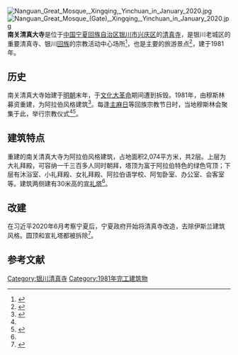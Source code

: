{{Coord|38.455892|106.276903|display=title}}
[[File:Nanguan_Great_Mosque,_Xingqing,_Yinchuan_in_January_2020.jpg|thumb]]
[[File:Nanguan_Great_Mosque_(Gate),_Xingqing,_Yinchuan_in_January_2020.jpg|thumb]]
'''南关清真大寺'''是位于[[中华人民共和国|中国]][[宁夏回族自治区|宁夏回族自治区]][[银川市|银川市]][[兴庆区|兴庆区]]的[[清真寺|清真寺]]，是银川老城区的重要清真寺、银川[[回族|回族]]的宗教活动中心场所<ref>{{cite web |author1=艾福梅 |author2=马俊 |title=宁夏：回族清真寺成黄金周旅游亮点 |url=http://news.sina.com.cn/o/2006-10-05/150610167650s.shtml |website=新浪新闻 |accessdate=2020-08-03 |date=2006-10-05}}</ref>，也是主要的旅游景点<ref name="LX">{{cite web |author1=刘欣 |title=银川旅游景点：沙湖 南关清真大寺 镇北堡西部影城 |url=http://qd.ifeng.com/special/qdyc/detail_2013_04/05/686777_1.shtml |website=凤凰网 |accessdate=2020-08-03 |date=2013-04-05 |archive-date=2019-04-11 |archive-url=https://web.archive.org/web/20190411213253/http://qd.ifeng.com/special/qdyc/detail_2013_04/05/686777_1.shtml |dead-url=no }}</ref>，建于1981年。

== 历史 ==
南关清真大寺始建于[[明朝|明朝]]末年，于[[文化大革命|文化大革命]]期间遭到拆毁。1981年，由穆斯林募资重建，为阿拉伯风格建筑<ref>{{cite web |author1=廉军 |author2=叶彦茹 |title=宁夏回族清真寺赏析之二 |url=http://www.cnr.cn/travel/mzfq/200403220099.html |website=中国广播网 |accessdate=2020-08-03 |archive-date=2006-02-23 |archive-url=https://web.archive.org/web/20060223213517/http://www.cnr.cn/travel/mzfq/200403220099.html |dead-url=no }}</ref>。每逢[[主麻日|主麻日]]等回族宗教节日时，当地穆斯林会聚集于此，举行宗教仪式<ref name="LX"/><ref>{{cite web |author1=张三明 |title=宁夏220多万回族群众欢庆开斋节 回族食品美味 |url=http://d.youth.cn/shrgch/201208/t20120819_2367137.htm |website=中国青年网 |date=2012-08-19}}</ref>。

== 建筑特点 ==
重建的南关清真大寺为阿拉伯风格建筑，占地面积2,074平方米，共2层。上层为大礼拜殿，可容纳一千三百多人同时朝拜，塔顶为富于阿拉伯特色的绿色穹顶；下层有沐浴室、小礼拜殿、女礼拜殿、阿拉伯语学校、阿訇卧室、办公室、会客室等。建筑两侧建有30米高的[[宣礼塔|宣礼塔]]<ref name="LX"/>。

== 改建 ==
在习近平2020年6月考察宁夏后，宁夏政府开始将清真寺改造，去除伊斯兰建筑风格。圆顶和宣礼塔都被拆除<ref>{{cite web |title=习近平视察指改革不彻底 宁夏大掀伊斯兰教中国化改造运动 |url=https://www.adhrrf.org/news/religious-freedom/213803.html |website=保护人权与宗教自由协会 |accessdate=2021-02-15 |archive-date=2020-10-27 |archive-url=https://web.archive.org/web/20201027211645/https://www.adhrrf.org/news/religious-freedom/213803.html |dead-url=no }}</ref>。

== 参考文献 ==
{{reflist}}
[[Category:银川清真寺|Category:银川清真寺]]
[[Category:1981年完工建筑物|Category:1981年完工建筑物]]